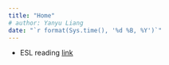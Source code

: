 ```yaml
---
title: "Home"
# author: Yanyu Liang
date: "`r format(Sys.time(), '%d %B, %Y')`"
---
```


* ESL reading [link](esl.html) 
